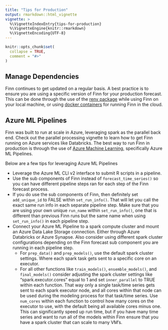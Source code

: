---
title: "Tips for Production"
output: rmarkdown::html_vignette
vignette: >
  %\VignetteIndexEntry{tips-for-production}
  %\VignetteEngine{knitr::rmarkdown}
  %\VignetteEncoding{UTF-8}
---

```{r, include = FALSE}
knitr::opts_chunk$set(
  collapse = TRUE,
  comment = "#>"
)
```

## Manage Dependencies

Finn continues to get updated on a regular basis. A best practice is to ensure you are using a specific version of Finn for your production forecast. This can be done through the use of the [renv package](https://rstudio.github.io/renv/) while using Finn on your local machine, or using [docker containers](https://colinfay.me/docker-r-reproducibility/) for running Finn in the cloud.

## Azure ML Pipelines

Finn was built to run at scale in Azure, leveraging spark as the parallel back end. Check out the parallel processing vignette to learn how to get Finn running on Azure services like Databricks. The best way to run Finn in production is through the use of [Azure Machine Learning](https://learn.microsoft.com/en-us/azure/machine-learning/), specifically Azure ML Pipelines.

Below are a few tips for leveraging Azure ML Pipelines

-   Leverage the Azure ML CLI v2 interface to submit R scripts in a pipeline.
-   Use the sub components of Finn instead of `forecast_time_series()` so you can have different pipeline steps ran for each step of the Finn forecast process.
-   If you do use the sub components of Finn, then definitely set `add_unique_id` to FALSE within `set_run_info()`. That will let you call the exact same run info in each separate pipeline step. Make sure that you are using your own unique `run_name` within `set_run_info()`, one that is different than previous Finn runs but the same name when using `set_run_info()` in each pipeline step.
-   Connect your Azure ML Pipeline to a spark compute cluster and mount an Azure Data Lake Storage connection. Either through Azure Databricks or Azure Synapse. Also consider using different spark cluster configurations depending on the Finn forecast sub component you are running in each pipeline step.
    -   For `prep_data()` and `prep_models()`, use the default spark cluster settings. Where each spark task gets sent to a specific core on an executor.
    -   For all other functions like `train_models()`, `ensemble_models()`, and `final_models()` consider adjusting the spark cluster settings like "spark.executor.cores" equal to 1 and set `inner_parallel` to TRUE within each function. That way only a single task/time series gets sent to each spark executor node, and all cores within that node can be used during the modeling process for that task/time series. Use `num_cores` within each function to control how many cores on the executor to use, with the default being all available cores minus one. This can significantly speed up run time, but if you have many time series and want to run all of the models within Finn ensure that you have a spark cluster that can scale to many VM's.
